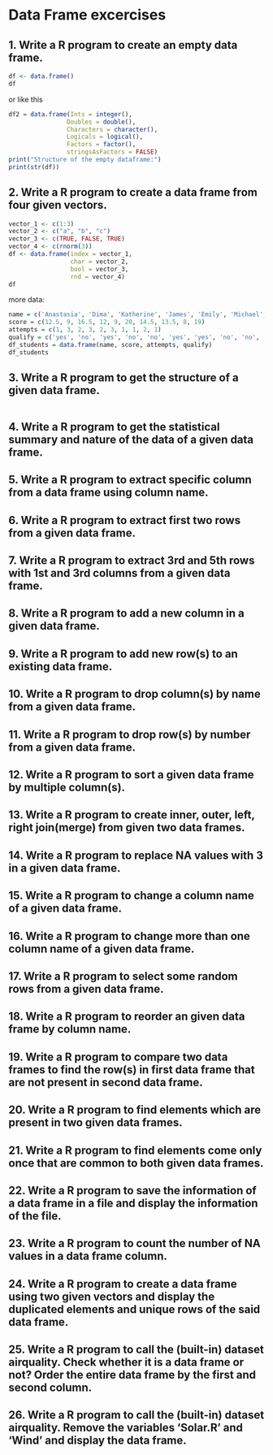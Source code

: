 # Data Frame excercises

## 1. Write a R program to create an empty data frame.
```r
df <- data.frame()
df
```
or like this
```r
df2 = data.frame(Ints = integer(),
                Doubles = double(),
                Characters = character(),
                Logicals = logical(),
                Factors = factor(),
                stringsAsFactors = FALSE)
print("Structure of the empty dataframe:")
print(str(df))
```

## 2. Write a R program to create a data frame from four given vectors.

```r
vector_1 <- c(1:3)
vector_2 <- c("a", "b", "c")
vector_3 <- c(TRUE, FALSE, TRUE)
vector_4 <- c(rnorm(3))
df <- data.frame(index = vector_1,
                 char = vector_2,
                 bool = vector_3,
                 rnd = vector_4)
df
```
more data:
```r
name = c('Anastasia', 'Dima', 'Katherine', 'James', 'Emily', 'Michael', 'Matthew', 'Laura', 'Kevin', 'Jonas')
score = c(12.5, 9, 16.5, 12, 9, 20, 14.5, 13.5, 8, 19)
attempts = c(1, 3, 2, 3, 2, 3, 1, 1, 2, 1)
qualify = c('yes', 'no', 'yes', 'no', 'no', 'yes', 'yes', 'no', 'no', 'yes')
df_students = data.frame(name, score, attempts, qualify)
df_students
```

## 3. Write a R program to get the structure of a given data frame.

```r

```




## 4. Write a R program to get the statistical summary and nature of the data of a given data frame.


## 5. Write a R program to extract specific column from a data frame using column name.
 

## 6. Write a R program to extract first two rows from a given data frame.
 

## 7. Write a R program to extract 3rd and 5th rows with 1st and 3rd columns from a given data frame.
 

## 8. Write a R program to add a new column in a given data frame.


## 9. Write a R program to add new row(s) to an existing data frame.
 

## 10. Write a R program to drop column(s) by name from a given data frame.
 

## 11. Write a R program to drop row(s) by number from a given data frame.
 

## 12. Write a R program to sort a given data frame by multiple column(s).
 

## 13. Write a R program to create inner, outer, left, right join(merge) from given two data frames.
 

## 14. Write a R program to replace NA values with 3 in a given data frame.
 

## 15. Write a R program to change a column name of a given data frame.
 

## 16. Write a R program to change more than one column name of a given data frame.
 

## 17. Write a R program to select some random rows from a given data frame.
 

## 18. Write a R program to reorder an given data frame by column name.
 

## 19. Write a R program to compare two data frames to find the row(s) in first data frame that are not present in second data frame.
 

## 20. Write a R program to find elements which are present in two given data frames.
 

## 21. Write a R program to find elements come only once that are common to both given data frames.
 

## 22. Write a R program to save the information of a data frame in a file and display the information of the file.
 

## 23. Write a R program to count the number of NA values in a data frame column.
 

## 24. Write a R program to create a data frame using two given vectors and display the duplicated elements and unique rows of the said data frame.
 

## 25. Write a R program to call the (built-in) dataset airquality. Check whether it is a data frame or not? Order the entire data frame by the first and second column.
 

## 26. Write a R program to call the (built-in) dataset airquality. Remove the variables 'Solar.R' and 'Wind' and display the data frame.